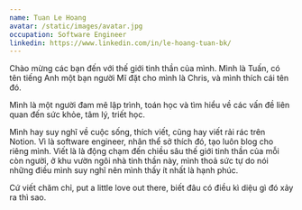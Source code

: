 ```yaml
---
name: Tuan Le Hoang
avatar: /static/images/avatar.jpg
occupation: Software Engineer
linkedin: https://www.linkedin.com/in/le-hoang-tuan-bk/
---
```


Chào mừng các bạn đến với thế giới tinh thần của mình.
Mình là Tuấn, có tên tiếng Anh một bạn người Mĩ đặt cho mình là Chris, và mình thích cái tên đó.

Mình là một người đam mê lập trình, toán học và tìm hiểu về các vấn đề liên quan đến sức khỏe, tâm lý, triết học.

Mình hay suy nghĩ về cuộc sống, thích viết, cũng hay viết rải rác trên Notion. Vì là software engineer, nhân thể sở thích đó, tạo luôn blog cho riêng mình. Viết là là động chạm đến chiều sâu thế giới tinh thần của mỗi còn người, ở khu vườn ngôi nhà tinh thần này, mình thoả sức tự do nói những điều mình suy nghĩ nên mình thấy ít nhất là hạnh phúc.

Cứ viết chăm chỉ, put a little love out there, biết đâu có điều kì diệu gì đó xảy ra thì sao.
